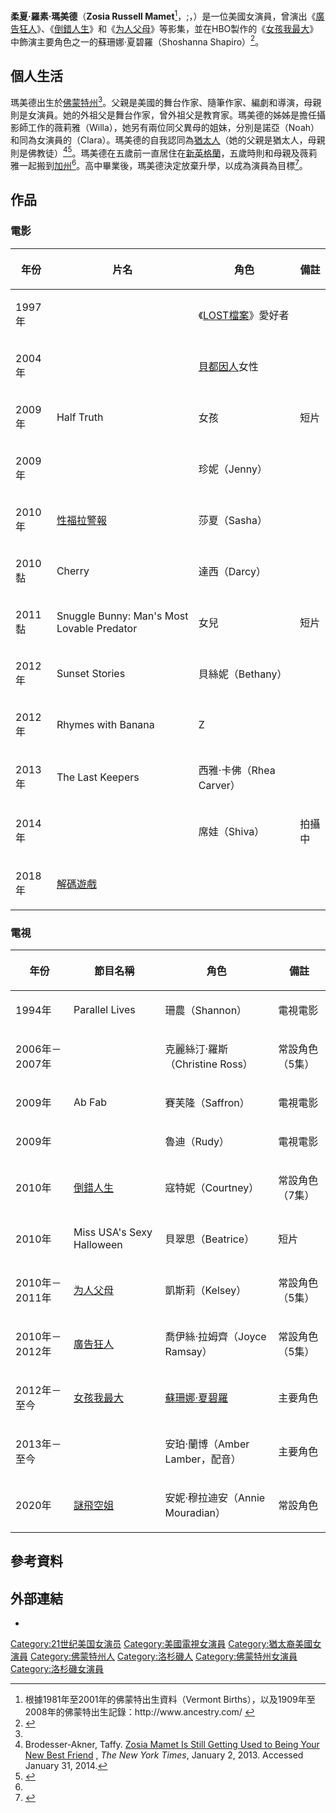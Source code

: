 {{noteTA
|G1=MOVIE
|G2=TV
}}
{{Infobox person
|name= 柔夏·瑪美德
|native_name= Zosia Mamet
|birth_date= {{birth date and age|mf=yes|1988|2|2}}
|birth_place=[[美國|美國]][[佛蒙特州|佛蒙特州]]{{link-en|藍道夫 (佛蒙特州)|Randolph, Vermont|藍道夫}}
|birth_name=Zosia Russell Mamet
|years active = 1994年－至今
|parents= {{link-en|大衛·馬美德|David Mamet}}<br>{{link-en|琳賽·克洛斯|Lindsay Crouse}}
|occupation=女演員
}}

'''柔夏·羅素·瑪美德'''（'''Zosia Russell Mamet'''<ref name=brhha>根據1981年至2001年的佛蒙特出生資料（Vermont Births），以及1909年至2008年的佛蒙特出生記錄：http://www.ancestry.com/ {{Wayback|url=http://www.ancestry.com/ |date=20191114091402 }}</ref>，{{IPAc-en|ˈ|z|ɑː|ʃ|ə|ˈ|m|æ|m|ɨ|t}};，{{bd|1988年|2月2日}}）是一位美國女演員，曾演出《[[廣告狂人|廣告狂人]]》、《[[倒錯人生|倒錯人生]]》和《[[为人父母|为人父母]]》等影集，並在HBO製作的《[[女孩我最大|女孩我最大]]》中飾演主要角色之一的蘇珊娜·夏碧羅（Shoshanna Shapiro）<ref>{{Cite web |url=http://www.hbo.com/girls/index.html#/girls/cast-and-crew/shoshanna-shapiro/bio/shoshanna-shapiro.html |title=HBO: Girls: Shoshanna Shapiro: Bio |access-date=2014-03-15 |archive-date=2013-01-27 |archive-url=https://web.archive.org/web/20130127184810/http://www.hbo.com/girls/index.html#/girls/cast-and-crew/shoshanna-shapiro/bio/shoshanna-shapiro.html |dead-url=yes }}</ref>。

== 個人生活 ==
瑪美德出生於[[佛蒙特州|佛蒙特州]]{{link-en|藍道夫 (佛蒙特州)|Randolph, Vermont|藍道夫}}<ref name=brhha/>。父親{{link-en|大衛·馬美德|David Mamet}}是美國的舞台作家、隨筆作家、編劇和導演，母親則是女演員{{link-en|琳賽·克洛斯|Lindsay Crouse}}。她的外祖父是舞台作家{{link-en|羅素·克洛斯|Russel Crouse}}，曾外祖父是教育家{{link-en|約翰·厄斯金|John Erskine (educator)}}。瑪美德的姊姊是擔任攝影師工作的薇莉雅（Willa），她另有兩位同父異母的姐妹，分別是諾亞（Noah）和同為女演員的{{link-en|克萊瓦·瑪美德|Clara Mamet|克萊瓦}}（Clara）。瑪美德的自我認同為[[猶太人|猶太人]]（她的父親是猶太人，母親則是佛教徒）<ref name=nyt1>Brodesser-Akner, Taffy. [http://www.nytimes.com/2013/01/06/magazine/zosia-mamet-is-still-getting-used-to-being-your-new-best-friend.html?pagewanted=all&_r=0 Zosia Mamet Is Still Getting Used to Being Your New Best Friend] {{Wayback|url=http://www.nytimes.com/2013/01/06/magazine/zosia-mamet-is-still-getting-used-to-being-your-new-best-friend.html?pagewanted=all&_r=0 |date=20130107112022 }}, ''The New York Times'', January 2, 2013. Accessed January 31, 2014.</ref><ref>{{cite web |url=http://letmypeoplegrow.org/2012/04/jews-news-12/ |title=Jews in the News: Drake, Zosia Mamet and Dianna Agron |publisher=Letmypeoplegrow.org |date=2011-10-24 |accessdate=2013-10-04 |deadurl=yes |archiveurl=https://web.archive.org/web/20131004224938/http://letmypeoplegrow.org/2012/04/jews-news-12/ |archivedate=2013-10-04 }}</ref>。瑪美德在五歲前一直居住在[[新英格蘭|新英格蘭]]，五歲時則和母親及薇莉雅一起搬到[[加州|加州]]<ref name=nyt1/>。高中畢業後，瑪美德決定放棄升學，以成為演員為目標<ref>{{cite web |url=http://hollywoodcrush.mtv.com/2012/04/12/hbo-girls-zosia-mamet/ |title=存档副本 |accessdate=2013-01-11 |deadurl=yes |archiveurl=https://archive.is/20130216114052/http://hollywoodcrush.mtv.com/2012/04/12/hbo-girls-zosia-mamet/ |archivedate=2013-02-16 }}</ref>。

== 作品 ==

=== 電影 ===
{| class="wikitable sortable"
|-
! 年份
! 片名
! 角色
! class="unsortable" | 備註
|-
|1997年
|{{link-en|科林·菲茨|Colin Fitz Lives!}}
|《[[LOST檔案|LOST檔案]]》愛好者
|
|-
|2004年
|{{link-en|綁計迷宮|Spartan (film)}}
|[[貝都因人|貝都因人]]女性
|
|-
|2009年
|Half Truth
|女孩
|短片
|-
|2009年
|{{link-en|Off the Ledge|Off the Ledge}}
|珍妮（Jenny）
|
|-
|2010年
|[[性福拉警報|性福拉警報]]
|莎夏（Sasha）
|
|-
|2010黏
|Cherry
|達西（Darcy）
|
|-
|2011黏
|Snuggle Bunny: Man's Most Lovable Predator
|女兒
|短片
|-
|2012年
|Sunset Stories
|貝絲妮（Bethany）
|
|-
|2012年
|Rhymes with Banana
|Z
|
|-
|2013年
|The Last Keepers
|西雅·卡佛（Rhea Carver）
|
|-
|2014年
|{{link-en|Shiva and May|Shiva and May}}
|席娃（Shiva）
|拍攝中
|-
|2018年
|[[解碼遊戲_(2018年電影)|解碼遊戲]]
|
|
|}

=== 電視 ===
{| class="wikitable sortable"
|-
! 年份
! 節目名稱
! 角色
! class="unsortable" | 備註
|-
|1994年
|Parallel Lives
|珊農（Shannon）
|電視電影
|-
|2006年－2007年
|{{link-en|反恐特勤組 (電視影集)|The Unit|反恐特勤組}}
|克麗絲汀·羅斯（Christine Ross）
|常設角色（5集）
|-
|2009年
|Ab Fab
|賽芙隆（Saffron）
|電視電影
|-
|2009年
|{{link-en|戰狼 (電影)|War Wolves (film)|戰狼}}
|魯迪（Rudy）
|電視電影
|-
|2010年
|[[倒錯人生|倒錯人生]]
|寇特妮（Courtney）
|常設角色（7集）
|-
|2010年
|Miss USA's Sexy Halloween
|貝翠思（Beatrice）
|短片
|-
|2010年－2011年
|[[为人父母|为人父母]]
|凱斯莉（Kelsey）
|常設角色（5集）
|-
|2010年－2012年
|[[廣告狂人|廣告狂人]]
|喬伊絲·拉姆齊（Joyce Ramsay）
|常設角色（5集）
|-
|2012年－至今
|[[女孩我最大|女孩我最大]]
|[[女孩我最大#主要角色|蘇珊娜·夏碧羅]]
|主要角色
|-
|2013年－至今
|{{link-en|High School USA!|High School USA!]}}
|安珀·蘭博（Amber Lamber，配音）
|主要角色
|-
|2020年
|[[謎飛空姐|謎飛空姐]]
|安妮·穆拉迪安（Annie Mouradian）
|常設角色
|}

== 參考資料 ==
{{Reflist}}

== 外部連結 ==
*{{IMDb name|541082|柔夏·瑪美德}}

{{DEFAULTSORT:Mamet, Zosia}}
[[Category:21世纪美国女演员|Category:21世纪美国女演员]]
[[Category:美國電視女演員|Category:美國電視女演員]]
[[Category:猶太裔美國女演員|Category:猶太裔美國女演員]]
[[Category:佛蒙特州人|Category:佛蒙特州人]]
[[Category:洛杉磯人|Category:洛杉磯人]]
[[Category:佛蒙特州女演員|Category:佛蒙特州女演員]]
[[Category:洛杉磯女演員|Category:洛杉磯女演員]]